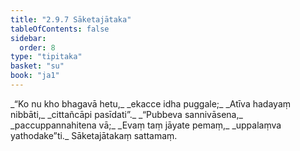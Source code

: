 ```yaml
---
title: "2.9.7 Sāketajātaka"
tableOfContents: false
sidebar:
  order: 8
type: "tipitaka"
basket: "su"
book: "ja1"
---
```



<DynamicBreadcrumb />

<Division number="173" book="ja1">

<Paragraph number="620" type="verses" book="ja1">
_“Ko nu kho bhagavā hetu,_  
_ekacce idha puggale;_  
_Atīva hadayaṃ nibbāti,_  
_cittañcāpi pasīdati”._  

</Paragraph>

</Division>
<Division number="174" book="ja1">

<Paragraph number="621" type="verses" book="ja1">
_“Pubbeva sannivāsena,_  
_paccuppannahitena vā;_  
_Evaṃ taṃ jāyate pemaṃ,_  
_uppalaṃva yathodake”ti._  


</Paragraph>
</Division>

<Paragraph number="622" type="center" book="ja1">
Sāketajātakaṃ sattamaṃ.
</Paragraph>